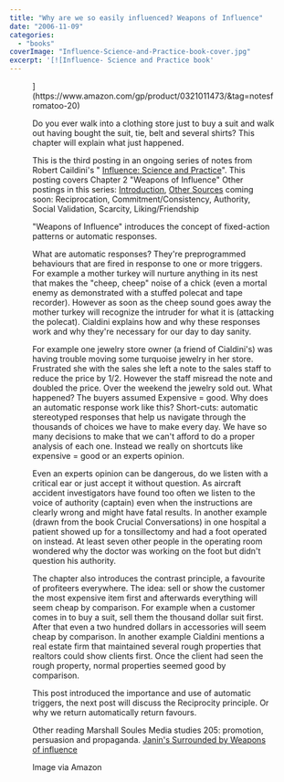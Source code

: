 ```yaml
---
title: "Why are we so easily influenced? Weapons of Influence"
date: "2006-11-09"
categories: 
  - "books"
coverImage: "Influence-Science-and-Practice-book-cover.jpg"
excerpt: '[![Influence- Science and Practice book'
---
```




<Figure
  src={InfluenceScienceAndPracticeBookCover}
  alt="Influence- Science and Practice book cover"
  caption="Influence- Science and Practice book cover"
/>
](https://www.amazon.com/gp/product/0321011473/&tag=notesfromatoo-20)

Do you ever walk into a clothing store just to buy a suit and walk out having bought the suit, tie, belt and several shirts? This chapter will explain what just happened.

This is the third posting in an ongoing series of notes from Robert Caildini's " [Influence: Science and Practice](external:https://www.amazon.com/gp/product/0321011473/&tag=notesfromatoo-20)". This posting covers Chapter 2 "Weapons of Influence" Other postings in this series: [Introduction](/blog/influence_why_a), [Other Sources](/blog/influence_scien) coming soon: Reciprocation, Commitment/Consistency, Authority, Social Validation, Scarcity, Liking/Friendship

"Weapons of Influence" introduces the concept of fixed-action patterns or automatic responses.

What are automatic responses? They're preprogrammed behaviours that are fired in response to one or more triggers. For example a mother turkey will nurture anything in its nest that makes the "cheep, cheep" noise of a chick (even a mortal enemy as demonstrated with a stuffed polecat and tape recorder). However as soon as the cheep sound goes away the mother turkey will recognize the intruder for what it is (attacking the polecat). Cialdini explains how and why these responses work and why they're necessary for our day to day sanity.

For example one jewelry store owner (a friend of Cialdini's) was having trouble moving some turquoise jewelry in her store. Frustrated she with the sales she left a note to the sales staff to reduce the price by 1/2. However the staff misread the note and doubled the price. Over the weekend the jewelry sold out. What happened? The buyers assumed Expensive = good. Why does an automatic response work like this? Short-cuts: automatic stereotyped responses that help us navigate through the thousands of choices we have to make every day. We have so many decisions to make that we can't afford to do a proper analysis of each one. Instead we really on shortcuts like expensive = good or an experts opinion.

Even an experts opinion can be dangerous, do we listen with a critical ear or just accept it without question. As aircraft accident investigators have found too often we listen to the voice of authority (captain) even when the instructions are clearly wrong and might have fatal results. In another example (drawn from the book Crucial Conversations) in one hospital a patient showed up for a tonsillectomy and had a foot operated on instead. At least seven other people in the operating room wondered why the doctor was working on the foot but didn't question his authority.

The chapter also introduces the contrast principle, a favourite of profiteers everywhere. The idea: sell or show the customer the most expensive item first and afterwards everything will seem cheap by comparison. For example when a customer comes in to buy a suit, sell them the thousand dollar suit first. After that even a two hundred dollars in accessories will seem cheap by comparison. In another example Cialdini mentions a real estate firm that maintained several rough properties that realtors could show clients first. Once the client had seen the rough property, normal properties seemed good by comparison.

This post introduced the importance and use of automatic triggers, the next post will discuss the Reciprocity principle. Or why we return automatically return favours.

Other reading Marshall Soules Media studies 205: promotion, persuasion and propaganda. [Janin's Surrounded by Weapons of influence](external:https://happening-here.blogspot.com/2006/01/surrounded-by-weapons-of-influence.html)

Image via Amazon
